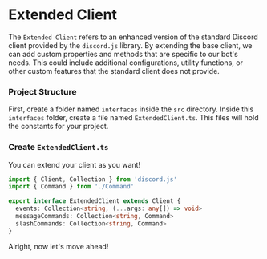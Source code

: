 
# Extended Client

The `Extended Client` refers to an enhanced version of the standard Discord client provided by the `discord.js` library. By extending the base client, we can add custom properties and methods that are specific to our bot's needs. This could include additional configurations, utility functions, or other custom features that the standard client does not provide.

<Steps>

### Project Structure

First, create a folder named `interfaces` inside the `src` directory. Inside this `interfaces` folder, create a file named `ExtendedClient.ts`. This files will hold the constants for your project.

<FileTree>
  <FileTree.Folder name="nsCore" defaultOpen>
    <FileTree.Folder name="src" defaultOpen>
      <FileTree.Folder name="interfaces">
        <FileTree.File name="ExtendedClient.ts" />
      </FileTree.Folder>
    </FileTree.Folder>
  </FileTree.Folder>
</FileTree>

### Create `ExtendedClient.ts`

<Callout type="info">You can extend your client as you want!</Callout>

```ts copy showLineNumbers filename="src/interfaces/ExtendedClient.ts"
import { Client, Collection } from 'discord.js'
import { Command } from './Command'

export interface ExtendedClient extends Client {
  events: Collection<string, (...args: any[]) => void>
  messageCommands: Collection<string, Command>
  slashCommands: Collection<string, Command>
}
```

</Steps>

Alright, now let's move ahead!

